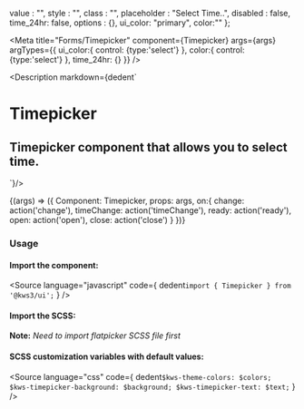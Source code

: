 
  value : "",
  style : "",
  class : "",
  placeholder : "Select Time..",
  disabled : false,
  time_24hr: false,
  options : {},
  ui_color: "primary",
  color:""
};


<Version />

<Meta
  title="Forms/Timepicker"
  component={Timepicker}
  args={args}
  argTypes={{
    ui_color:{
      control: {type:'select'}
    },
    color:{
      control: {type:'select'}
    },
    time_24hr: {}
  }}
/>

<Description markdown={dedent`
# Timepicker
## Timepicker component that allows you to select time.
`}/>

<Canvas>
  <Story
  name="Timepicker"
  args={args}
  >
  {(args) => ({
    Component: Timepicker,
    props: args,
    on:{
      change: action('change'),
      timeChange: action('timeChange'),
      ready: action('ready'),
      open: action('open'),
      close: action('close')
    }
  })}
  </Story>
</Canvas>

<ArgsTable story="Timepicker" />

### Usage
#### Import the component:
<Source
  language="javascript"
  code={
    dedent`import { Timepicker } from '@kws3/ui';`
  }
/>

#### Import the SCSS:
<div class="notification is-warning"><strong>Note:</strong> <em>Need to import flatpicker SCSS file first</em></div>
<Source
  language="javascript"
  code={
    dedent`
    @import 'flatpickr/dist/flatpickr';
    @import '@kws3/ui/styles/Timepicker.scss';`
  }
/>

#### SCSS customization variables with default values:
<Source
  language="css"
  code={
    dedent`
      $kws-theme-colors: $colors;
      $kws-timepicker-background: $background;
      $kws-timepicker-text: $text;
    `
  }
/>

